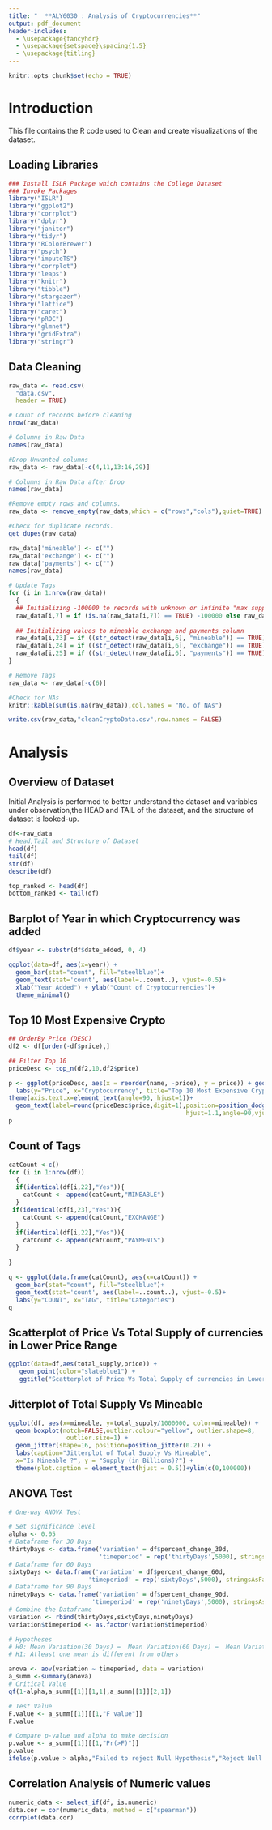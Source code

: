 ```yaml
---
title: "  **ALY6030 : Analysis of Cryptocurrencies**"
output: pdf_document
header-includes:
  - \usepackage{fancyhdr}
  - \usepackage{setspace}\spacing{1.5}
  - \usepackage{titling}
---
```


\newpage
\tableofcontents
\newpage

```r
knitr::opts_chunk$set(echo = TRUE)
```

# Introduction

This file contains the R code used to Clean and create visualizations of the dataset.


## Loading Libraries

```r
### Install ISLR Package which contains the College Dataset
### Invoke Packages
library("ISLR")
library("ggplot2")
library("corrplot")
library("dplyr")
library("janitor")
library("tidyr")
library("RColorBrewer")
library("psych")
library("imputeTS")
library("corrplot")
library("leaps")
library("knitr")
library("tibble")
library("stargazer")
library("lattice")
library("caret")
library("pROC")
library("glmnet")
library("gridExtra")
library("stringr")
```

## Data Cleaning
```r
raw_data <- read.csv(
  "data.csv",
  header = TRUE)

# Count of records before cleaning
nrow(raw_data)

# Columns in Raw Data
names(raw_data)

#Drop Unwanted columns
raw_data <- raw_data[-c(4,11,13:16,29)]

# Columns in Raw Data after Drop
names(raw_data)

#Remove empty rows and columns.
raw_data <- remove_empty(raw_data,which = c("rows","cols"),quiet=TRUE)

#Check for duplicate records.
get_dupes(raw_data)

raw_data['mineable'] <- c("")
raw_data['exchange'] <- c("")
raw_data['payments'] <- c("")
names(raw_data)

# Update Tags
for (i in 1:nrow(raw_data))
  {
  ## Initializing -100000 to records with unknown or infinite "max supply"
  raw_data[i,7] = if (is.na(raw_data[i,7]) == TRUE) -100000 else raw_data[i,7]  
  
  ## Initializing values to mineable exchange and payments column
  raw_data[i,23] = if ((str_detect(raw_data[i,6], "mineable")) == TRUE) 'Yes' else 'No'
  raw_data[i,24] = if ((str_detect(raw_data[i,6], "exchange")) == TRUE) 'Yes' else 'No'
  raw_data[i,25] = if ((str_detect(raw_data[i,6], "payments")) == TRUE) 'Yes' else 'No'
}

# Remove Tags
raw_data <- raw_data[-c(6)]

#Check for NAs
knitr::kable(sum(is.na(raw_data)),col.names = "No. of NAs")

write.csv(raw_data,"cleanCryptoData.csv",row.names = FALSE)
```

# Analysis

## Overview of Dataset

Initial Analysis is performed to better understand the dataset and variables under observation,the HEAD and TAIL of the dataset, and the structure of dataset is looked-up.

```r
df<-raw_data
# Head,Tail and Structure of Dataset
head(df)
tail(df)
str(df)
describe(df)

top_ranked <- head(df)
bottom_ranked <- tail(df)
```

## Barplot of Year in which Cryptocurrency was added
```r

df$year <- substr(df$date_added, 0, 4)

ggplot(data=df, aes(x=year)) +
  geom_bar(stat="count", fill="steelblue")+
  geom_text(stat='count', aes(label=..count..), vjust=-0.5)+
  xlab("Year Added") + ylab("Count of Cryptocurrencies")+
  theme_minimal()


```


## Top 10 Most Expensive Crypto

```r



## OrderBy Price (DESC)
df2 <- df[order(-df$price),]

## Filter Top 10
priceDesc <- top_n(df2,10,df2$price)

p <- ggplot(priceDesc, aes(x = reorder(name, -price), y = price)) + geom_bar(stat="identity", color='skyblue',fill='steelblue') +
  labs(y="Price", x="Cryptocurrency", title="Top 10 Most Expensive Crypto")+
theme(axis.text.x=element_text(angle=90, hjust=1))+ 
  geom_text(label=round(priceDesc$price,digit=1),position=position_dodge(width=0.3),
                                                 hjust=1.1,angle=90,vjust=1)
p
```


## Count of Tags

```r
catCount <-c()
for (i in 1:nrow(df))
  {
  if(identical(df[i,22],"Yes")){
    catCount <- append(catCount,"MINEABLE")
  }
 if(identical(df[i,23],"Yes")){
    catCount <- append(catCount,"EXCHANGE")
  }
  if(identical(df[i,22],"Yes")){
    catCount <- append(catCount,"PAYMENTS")
  }
  
}

q <- ggplot(data.frame(catCount), aes(x=catCount)) +
  geom_bar(stat="count", fill="steelblue")+
  geom_text(stat='count', aes(label=..count..), vjust=-0.5)+
  labs(y="COUNT", x="TAG", title="Categories")
q
```


## Scatterplot of Price Vs Total Supply of currencies in Lower Price Range

```r

ggplot(data=df,aes(total_supply,price)) +
   geom_point(color="slateblue1") + 
   ggtitle("Scatterplot of Price Vs Total Supply of currencies in Lower Price Range") + labs(y="Price",x= "total_supply")+ ylim(c(0,1000)) + xlim(c(0,500000))

```

## Jitterplot of Total Supply Vs Mineable

```r


ggplot(df, aes(x=mineable, y=total_supply/1000000, color=mineable)) + 
  geom_boxplot(notch=FALSE,outlier.colour="yellow", outlier.shape=8,
                outlier.size=1) +
  geom_jitter(shape=16, position=position_jitter(0.2)) +
  labs(caption="Jitterplot of Total Supply Vs Mineable",
  x="Is Mineable ?", y = "Supply (in Billions)?") +
  theme(plot.caption = element_text(hjust = 0.5))+ylim(c(0,100000))


```

## ANOVA Test

```r

# One-way ANOVA Test

# Set significance level
alpha <- 0.05
# Dataframe for 30 Days
thirtyDays <- data.frame('variation' = df$percent_change_30d,
                         'timeperiod' = rep('thirtyDays',5000), stringsAsFactors = FALSE)
# Dataframe for 60 Days
sixtyDays <- data.frame('variation' = df$percent_change_60d,
                      'timeperiod' = rep('sixtyDays',5000), stringsAsFactors = FALSE)
# Dataframe for 90 Days
ninetyDays <- data.frame('variation' = df$percent_change_90d,
                       'timeperiod' = rep('ninetyDays',5000), stringsAsFactors = FALSE)
# Combine the Dataframe
variation <- rbind(thirtyDays,sixtyDays,ninetyDays)
variation$timeperiod <- as.factor(variation$timeperiod)

# Hypotheses
# H0: Mean Variation(30 Days) =  Mean Variation(60 Days) =  Mean Variation(90 Days)
# H1: Atleast one mean is different from others

anova <- aov(variation ~ timeperiod, data = variation)
a_summ <-summary(anova)
# Critical Value
qf(1-alpha,a_summ[[1]][1,1],a_summ[[1]][2,1])

# Test Value
F.value <- a_summ[[1]][[1,"F value"]]
F.value

# Compare p-value and alpha to make decision
p.value <- a_summ[[1]][[1,"Pr(>F)"]]
p.value
ifelse(p.value > alpha,"Failed to reject Null Hypothesis","Reject Null Hypothesis")
```

## Correlation Analysis of Numeric values

```r
numeric_data <- select_if(df, is.numeric) 
data.cor = cor(numeric_data, method = c("spearman"))
corrplot(data.cor)

```


